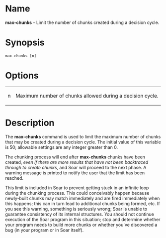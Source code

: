 = Name =
'''max-chunks''' - Limit the number of chunks created during a decision cycle.

= Synopsis =
 max-chunks [n]

= Options =
{| border="1" cellpadding="2"
| n || Maximum number of chunks allowed during a decision cycle.
|}

= Description =
The '''max-chunks''' command is used to limit the maximum number of chunks that may be 
created during a decision cycle.  The initial value of this variable is 50; 
allowable settings are any integer greater than 0.

The chunking process will end after '''max-chunks''' chunks have been
created, ''even if there are more results that have not been backtraced through to create chunks'', and Soar will proceed to the next phase. A warning message is printed to notify the user that the limit has been reached.

This limit is included in Soar to prevent getting stuck in an infinite loop
during the chunking process. This could conceivably happen because newly-built
chunks may match immediately and are fired immediately when this happens; this
can in turn lead to additional chunks being formed, etc. If you see this
warning, something is seriously wrong; Soar is unable to guarantee consistency
of its internal structures. You should not continue execution of the Soar
program in this situation; stop and determine whether your program needs to
build more chunks or whether you've discovered a bug (in your program or in
Soar itself).

